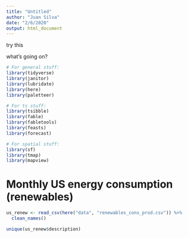```yaml
---
title: "Untitled"
author: "Juan Silva"
date: "2/6/2020"
output: html_document
---
```


try this

what's going on?

```r
# For general stuff:
library(tidyverse)
library(janitor)
library(lubridate)
library(here)
library(paletteer)

# For ts stuff: 
library(tsibble)
library(fable)
library(fabletools)
library(feasts)
library(forecast)

# For spatial stuff: 
library(sf)
library(tmap)
library(mapview)
```

# Monthly US energy consumption (renewables)

```r

us_renew <- read_csv(here("data", "renewables_cons_prod.csv")) %>% 
  clean_names()

unique(us_renew$description)



```

